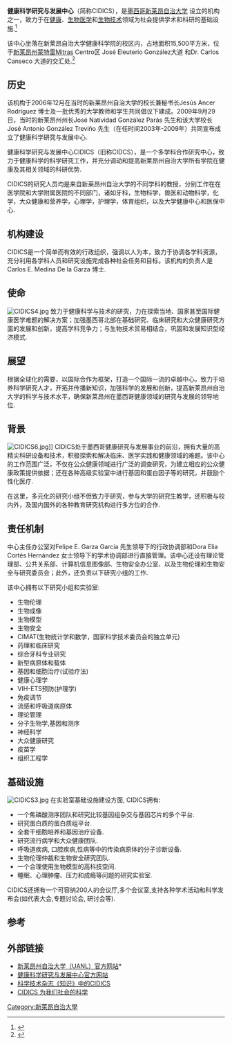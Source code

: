 {{multiple issues|
{{inappropriate tone|time=2014-11-28T22:53:28+00:00}}
{{newsrelease|time=2014-11-28T22:53:28+00:00}}

}}
{{Infobox university
| name              = 健康科学研究与发展中心
| native_name       = 
| image_name        = 
| image_size        = 250px
| image_alt         = 
| caption           = 健康科学研究与发展中心
| latin_name        = 
| motto             = 
| motto_lang        = 
| mottoeng          = 
| established       = 2009年9月29日
| closed            = 
| type              = [[公立大學|公立大學]]
| affiliation       = 
| endowment         = 
| officer_in_charge = 
| chairman          = 
| chancellor        = 
| president         = 
| vice-president    = 
| superintendent    = 
| provost           = 
| vice_chancellor   = 
| rector            = [[Jesús_Ancer_Rodríguez|Jesús Ancer Rodríguez]]
| principal         = 
| dean              = 
| director          = Carlos E. Medina De La Garza
| head_label        = 
| head              = 
| academic_staff    = 
| administrative_staff   = 
| students          = 
| undergrad         = 
| postgrad          = 
| doctoral          = 
| other             = 
| city              = [[蒙特雷|蒙特雷]]
| state             = [[新萊昂州|新萊昂州]]
| province          = 
| country           = {{MEX}}
| coor              = 
| campus            = 
| former_names      = 
| free_label        = 
| free              = 
| colors            = 
| colours           = 黄色和蓝色 {{color box|Yellow}}{{color box|blue}}
| athletics         = 
| sports            = 
| nickname          = CIDICS
| mascot            = 
| affiliations      = 
| website           = [http://www.cidics.uanl.mx www.cidics.uanl.mx]
| logo              = [[File:CIDICS2.png|250px]]
| footnotes         = 
}}
'''健康科学研究与发展中心'''（简称CIDICS），是[[墨西哥|墨西哥]][[新莱昂自治大学|新莱昂自治大学]] 设立的机构之一，致力于在[[健康|健康]]、[[生物医学|生物医学]]和[[生物技术|生物技术]]领域为社会提供学术和科研的基础设施.<ref>{{Cite web |url=http://www.uanl.mx/universidad/organigrama/cidics.html |title=CIDICS UANL, UANL研究中心 |accessdate=2015-04-09 |archive-date=2015-03-19 |archive-url=https://web.archive.org/web/20150319080042/http://www.uanl.mx/universidad/organigrama/cidics.html |dead-url=yes }}</ref>

该中心坐落在新莱昂自治大学健康科学院的校区内，占地面积15,500平方米，位于[[新莱昂州|新莱昂州]][[蒙特雷|蒙特雷]]Mitras Centro区 José Eleuterio González大道 和Dr. Carlos Canseco 大道的交汇处.<ref>{{Cite web |url=http://issuu.com/cidicsuanl/docs/librocidicsfinal |title=CIDICS, CIDICS科學對我們社會 |accessdate=2014-11-28 |archive-date=2014-10-15 |archive-url=https://web.archive.org/web/20141015230331/http://issuu.com/cidicsuanl/docs/librocidicsfinal |dead-url=no }}</ref>

==历史==
该机构于2006年12月在当时的新莱昂州自治大学的校长兼秘书长Jesús Ancer Rodríguez 博士及一批优秀的大学教师和学生共同倡议下建成。2009年9月29日，当时的新莱昂州州长José Natividad González Parás 先生和该大学校长José Antonio González Treviño 先生（在任时间2003年-2009年）共同宣布成立了健康科学研究与发展中心.

健康科学研究与发展中心CIDICS（旧称CIDCS），是一个多学科合作研究中心，致力于健康科学的科学研究工作，并充分调动和提高新莱昂州自治大学所有学院在健康及其相关领域的科研优势.

CIDICS的研究人员均是来自新莱昂州自治大学的不同学科的教授，分别工作在在医学院和大学附属医院的不同部门，诸如牙科，生物科学，兽医和动物科学，化学，大众健康和营养学，心理学，护理学，体育组织，以及大学健康中心和医保中心.

==机构建设==
CIDICS是一个简单而有效的行政组织，强调以人为本，致力于协调各学科资源，充分利用各学科人员和研究设施完成各种社会任务和目标。该机构的负责人是Carlos E. Medina De la Garza 博士.

==使命==
[[File:CIDICS4.jpg|thumb]]
致力于健康科学与技术的研究，力在探索当地、国家甚至国际健康医学难题的解决方案；加强墨西哥北部在基础研究、临床研究和大众健康研究方面的发展和创新，提高学科竞争力；与生物技术贸易相结合，巩固和发展知识型经济模式.

==展望==
根据全球化的需要，以国际合作为框架，打造一个国际一流的卓越中心，致力于培养科学研究人才，开拓并传播新知识，加强科学的发展和创新，提高新莱昂州自治大学的科学与技术水平，确保新莱昂州在墨西哥健康领域的研究与发展的领导地位.

==背景==
[[File:CIDICS6.jpg|thumb]]]]
CIDICS处于墨西哥健康研究与发展事业的前沿，拥有大量的高精尖科研设备和技术，积极探索和解决临床、医学实践和健康领域的难题。该中心的工作范围广泛，不仅在公众健康领域进行广泛的调查研究，为建立相应的公众健康政策提供依据；还在各种高级实验室中进行基因和蛋白因子等的研究，并鼓励个性化医疗.

在这里，多元化的研究小组不但致力于研究，参与大学的研究生教学，还积极与校内外，及国内国外的各种教育研究机构进行多方位的合作.

==责任机制==
中心主任办公室对Felipe E. Garza García 先生领导下的行政协调部和Dora Elia Cortés Hernández 女士领导下的学术协调部进行直接管理。该中心还设有理论管理部、公共关系部、计算机信息图像部、生物安全办公室、以及生物伦理和生物安全与研究委员会；此外，还负责以下研究小组的工作.

该中心拥有以下研究小组和实验室:

* 生物伦理
* 生物成像
* 生物模型
* 生物安全
* CIMAT(生物统计学和数学，国家科学技术委员会的独立单元)
* 药理和临床研究
* 综合牙科专业研究
* 新型病原体和载体
* 基因和细胞治疗(试验疗法)
* 健康心理学
* VIH-ETS预防(护理学)
* 免疫调节
* 流感和呼吸道病原体
* 理论管理
* 分子生物学,基因和测序
* 神经科学
* 大众健康研究
* 疫苗学
* 组织工程学

==基础设施==
[[File:CIDICS3.jpg|thumb]]
在实验室基础设施建设方面, CIDICS拥有:

* 一个焦磷酸测序团队和研究比较基因组杂交与基因芯片的多个平台.
* 研究蛋白质的蛋白质组平台.
* 全套干细胞培养和基因治疗设备.
* 研究流行病学和大众健康团队.
* 呼吸道疾病, 口腔疾病,性病等中的传染病原体的分子诊断设备.
* 生物伦理仲裁和生物安全研究团队.
* 一个合理使用生物模型的高科技空间.
* 睡眠、心理肿瘤、压力和成瘾等问题的研究实验室.

CIDICS还拥有一个可容纳200人的会议厅,多个会议室,支持各种学术活动和科学发布会(如代表大会,专题讨论会, 研讨会等).

==参考==
{{reflist}}

== 外部链接 ==
* [http://www.uanl.mx 新莱昂州自治大学（UANL）官方网站]* {{Wayback|url=http://www.uanl.mx/ |date=20141018221900 }} 
* [http://cidics.uanl.mx/ 健康科学研究与发展中心官方网站]{{Wayback|url=http://cidics.uanl.mx/ |date=20150124002751 }}
* [http://issuu.com/rodrigosotomoreno/docs/revista_conocimiento_116 科学技术杂志《知识》中的CIDICS]{{Wayback|url=http://issuu.com/rodrigosotomoreno/docs/revista_conocimiento_116 |date=20141015230239 }}
* [http://issuu.com/cidicsuanl/docs/librocidicsfinal CIDICS 为我们社会的科学]{{Wayback|url=http://issuu.com/cidicsuanl/docs/librocidicsfinal |date=20141015230331 }}

[[Category:新萊昂自治大學|Category:新萊昂自治大學]]